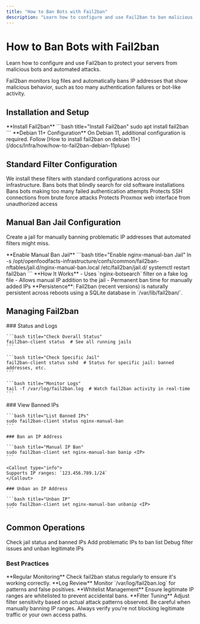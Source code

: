 ```yaml
---
title: "How to Ban Bots with Fail2ban"
description: "Learn how to configure and use Fail2ban to ban malicious bots from your servers. This guide covers installing Fail2ban, setting up various filters, creating a manual ban jail, and managing banned IP addresses."
---
```



# How to Ban Bots with Fail2ban

Learn how to configure and use Fail2ban to protect your servers from malicious bots and automated attacks.

<Callout type="info">
  Fail2ban monitors log files and automatically bans IP addresses that show
  malicious behavior, such as too many authentication failures or bot-like
  activity.
</Callout>

## Installation and Setup

<Steps>
  <Step>
    **Install Fail2ban**
    ```bash title="Install Fail2ban"
    sudo apt install fail2ban
    ```
  </Step>

  <Step>
    **Debian 11+ Configuration**
    <Callout type="info">
      On Debian 11, additional configuration is required. Follow [How to install
      fail2ban on debian 11+](/docs/Infra/how/how-to-fail2ban-debian-11pluse)
    </Callout>
  </Step>
</Steps>

## Standard Filter Configuration

<Callout type="info">
  We install these filters with standard configurations across our
  infrastructure.
</Callout>

<Cards>
  <Card title="nginx-botsearch">
    Bans bots that blindly search for old software installations
  </Card>
  <Card title="nginx-http-auth">
    Bans bots making too many failed authentication attempts
  </Card>
  <Card title="sshd">
    Protects SSH connections from brute force attacks
  </Card>
  <Card title="proxmox_ui">
    Protects Proxmox web interface from unauthorized access
  </Card>
</Cards>

## Manual Ban Jail Configuration

Create a jail for manually banning problematic IP addresses that automated filters might miss.

<Steps>
  <Step>
    **Enable Manual Ban Jail**
    ```bash title="Enable nginx-manual-ban Jail"
    ln -s /opt/openfoodfacts-infrastructure/confs/common/fail2ban-nftables/jail.d/nginx-manual-ban.local /etc/fail2ban/jail.d/
    systemctl restart fail2ban
    ```
  </Step>

  <Step>
    **How It Works** - Uses `nginx-botsearch` filter on a fake log file - Allows
    manual IP addition to the jail - Permanent ban time for manually added IPs
  </Step>
</Steps>

<Callout type="info">
  **Persistence**: Fail2ban (recent versions) is naturally persistent across
  reboots using a SQLite database in `/var/lib/fail2ban/`.
</Callout>

## Managing Fail2ban

<Tabs>
  <Tab value="status" label="Status & Monitoring">
    ### Status and Logs
    
    ```bash title="Check Overall Status"
    fail2ban-client status  # See all running jails
    ```
    
    ```bash title="Check Specific Jail"
    fail2ban-client status sshd  # Status for specific jail: banned addresses, etc.
    ```
    
    ```bash title="Monitor Logs"
    tail -f /var/log/fail2ban.log  # Watch fail2ban activity in real-time
    ```
  </Tab>
  
  <Tab value="management" label="IP Management">
    ### View Banned IPs
    
    ```bash title="List Banned IPs"
    sudo fail2ban-client status nginx-manual-ban
    ```
    
    ### Ban an IP Address
    
    ```bash title="Manual IP Ban"
    sudo fail2ban-client set nginx-manual-ban banip <IP>
    ```
    
    <Callout type="info">
    Supports IP ranges: `123.456.789.1/24`
    </Callout>
    
    ### Unban an IP Address
    
    ```bash title="Unban IP"
    sudo fail2ban-client set nginx-manual-ban unbanip <IP>
    ```
  </Tab>
</Tabs>

## Common Operations

<Cards>
  <Card title="Monitor Activity" >
    Check jail status and banned IPs
  </Card>
  <Card title="Manual Bans">
    Add problematic IPs to ban list
  </Card>
  <Card title="Troubleshooting">
    Debug filter issues and unban legitimate IPs
  </Card>
</Cards>

### Best Practices

<Steps>
  <Step>
    **Regular Monitoring** Check fail2ban status regularly to ensure it's
    working correctly.
  </Step>

  <Step>
    **Log Review** Monitor `/var/log/fail2ban.log` for patterns and false
    positives.
  </Step>

  <Step>
    **Whitelist Management** Ensure legitimate IP ranges are whitelisted to
    prevent accidental bans.
  </Step>

  <Step>
    **Filter Tuning** Adjust filter sensitivity based on actual attack patterns
    observed.
  </Step>
</Steps>

<Callout type="warning">
  Be careful when manually banning IP ranges. Always verify you're not blocking
  legitimate traffic or your own access paths.
</Callout>
